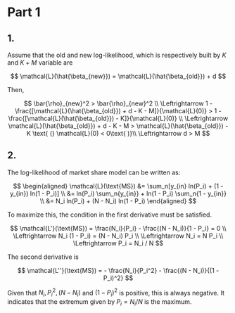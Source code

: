 # Part 1

## 1.

Assume that the old and new log-likelihood, which is respectively built by $K$ and $K+M$ variable are

$$
\mathcal{L}(\hat{\beta_{new}}) = \mathcal{L}(\hat{\beta_{old}}) + d
$$

Then,

$$
\bar{\rho}_{new}^2 > \bar{\rho}_{new}^2 \\
\Leftrightarrow 1 - \frac{[\mathcal{L}(\hat{\beta_{old}}) + d - K - M]}{\mathcal{L}(0)} > 1 - \frac{[\mathcal{L}(\hat{\beta_{old}}) - K]}{\mathcal{L}(0)} \\
\Leftrightarrow \mathcal{L}(\hat{\beta_{old}}) + d - K - M > \mathcal{L}(\hat{\beta_{old}}) - K \text{ (} \mathcal{L}(0) < 0\text{ )}\\
\Leftrightarrow d > M
$$

## 2.

The log-likelihood of market share model can be written as:

$$
\begin{aligned}
  \mathcal{L}(\text{MS}) &= \sum_n[y_{in} ln(P_i) + (1 - y_{in}) ln(1 - P_i)] \\
  &= ln(P_i) \sum_n{y_{in}} + ln(1 - P_i) \sum_n{1 - y_{in}} \\
  &= N_i ln(P_i) + (N - N_i) ln(1 - P_i)
\end{aligned}
$$

To maximize this, the condition in the first derivative must be satisfied.

$$
  \mathcal{L'}(\text{MS}) = \frac{N_i}{P_i} - \frac{(N - N_i)}{1 - P_i} = 0 \\
  \Leftrightarrow N_i (1 - P_i) = (N - N_i) P_i \\
  \Leftrightarrow N_i = N P_i \\
  \Leftrightarrow P_i = N_i / N
$$

The second derivative is

$$
  \mathcal{L''}(\text{MS}) = - \frac{N_i}{P_i^2} - \frac{(N - N_i)}{(1 - P_i)^2}
$$

Given that $N_i, P_i^2, (N - N_i)$ and $(1 - P_i)^2$ is positive, this is always negative.
It indicates that the extremum given by $P_i = N_i / N$ is the maximum.
